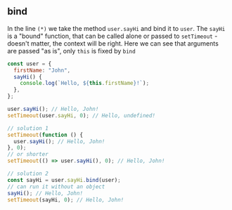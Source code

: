 
## bind

In the line `(*)` we take the method `user.sayHi` and bind it to `user`. The `sayHi` is a "bound" function,
that can be called alone or passed to `setTimeout` - doesn't matter, the context will be right.
Here we can see that arguments are passed "as is", only `this` is fixed by `bind`

```js
const user = {
  firstName: "John",
  sayHi() {
    console.log(`Hello, ${this.firstName}!`);
  },
};

user.sayHi(); // Hello, John!
setTimeout(user.sayHi, 0); // Hello, undefined!

// solution 1
setTimeout(function () {
  user.sayHi(); // Hello, John!
}, 0);
// or shorter
setTimeout(() => user.sayHi(), 0); // Hello, John!

// solution 2
const sayHi = user.sayHi.bind(user);
// can run it without an object
sayHi(); // Hello, John!
setTimeout(sayHi, 0); // Hello, John!
```
